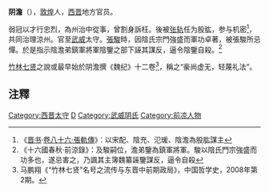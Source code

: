 '''阴澹'''（{{bd|?||?|}}），[[敦煌|敦煌]]人，[[西晋|西晋]]地方官员。

弱冠以才行忠烈，為州治中從事，曾割身訴枉。後被[[张轨|张轨]]任为股肱，参与机密<ref>《[[晋书|晋书]]·[[s:晉書/卷086#張軌|卷八十六·張軌傳]]》：以宋配、陰充、氾瑗、陰澹為股肱謀主</ref>，共同治理涼州。官至[[武威郡|武威]]太守。[[張駿_(十六國)|張駿]]時，因陰氏宗門強盛而軍功卓著，被張駿所忌憚。於是指示陰澹弟鎮軍將軍陰鑒之部下誣其謀反，逼令陰鑒自殺。<ref>《十六國春秋·前涼錄》：及駿嗣位，澹弟鑒為鎮軍將軍。駿以陰氏門宗強盛而功多也，遂忌害之，乃諷其主簿魏纂誣鑒謀反，逼令自殺</ref>

[[竹林七贤|竹林七贤]]之說或最早始於阴澹撰《魏纪》十二卷<ref>马鹏翔《“竹林七贤”名号之流传与东晋中前期政局》，中国哲学史，2008年第2期。</ref>，稱之“豪尚虚无，轻蔑礼法”。

== 注釋 ==
{{reflist}}

{{DEFAULTSORT:Y}}
[[Category:西晋太守|Category:西晋太守]]
[[Category:陰姓|D]]
[[Category:武威阴氏|Category:武威阴氏]]
[[Category:前凉人物|Category:前凉人物]]